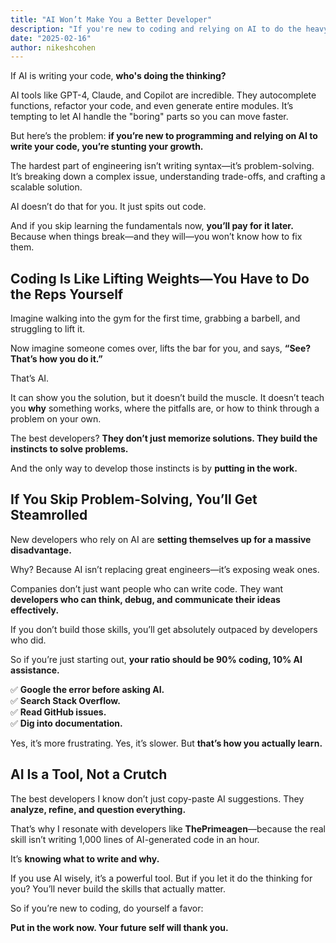 ```yaml
---
title: "AI Won’t Make You a Better Developer"
description: "If you're new to coding and relying on AI to do the heavy lifting, you're not learning—you're stunting your growth. Let's talk about why problem-solving is the most important skill in engineering and how you can develop it."
date: "2025-02-16"
author: nikeshcohen
---
```


If AI is writing your code, **who's doing the thinking?**

AI tools like GPT-4, Claude, and Copilot are incredible. They autocomplete functions, refactor your code, and even generate entire modules. It’s tempting to let AI handle the "boring" parts so you can move faster.

But here’s the problem: **if you’re new to programming and relying on AI to write your code, you’re stunting your growth.**

The hardest part of engineering isn’t writing syntax—it’s problem-solving. It’s breaking down a complex issue, understanding trade-offs, and crafting a scalable solution.

AI doesn’t do that for you. It just spits out code.

And if you skip learning the fundamentals now, **you’ll pay for it later.** Because when things break—and they will—you won’t know how to fix them.

## **Coding Is Like Lifting Weights—You Have to Do the Reps Yourself**

Imagine walking into the gym for the first time, grabbing a barbell, and struggling to lift it.

Now imagine someone comes over, lifts the bar for you, and says, **“See? That’s how you do it.”**

That’s AI.

It can show you the solution, but it doesn’t build the muscle. It doesn’t teach you **why** something works, where the pitfalls are, or how to think through a problem on your own.

The best developers? **They don’t just memorize solutions. They build the instincts to solve problems.**

And the only way to develop those instincts is by **putting in the work.**

## **If You Skip Problem-Solving, You’ll Get Steamrolled**

New developers who rely on AI are **setting themselves up for a massive disadvantage.**

Why? Because AI isn’t replacing great engineers—it’s exposing weak ones.

Companies don’t just want people who can write code. They want **developers who can think, debug, and communicate their ideas effectively.**

If you don’t build those skills, you’ll get absolutely outpaced by developers who did.

So if you’re just starting out, **your ratio should be 90% coding, 10% AI assistance.**

✅ **Google the error before asking AI.**  
✅ **Search Stack Overflow.**  
✅ **Read GitHub issues.**  
✅ **Dig into documentation.**

Yes, it’s more frustrating. Yes, it’s slower. But **that’s how you actually learn.**

## **AI Is a Tool, Not a Crutch**

The best developers I know don’t just copy-paste AI suggestions. They **analyze, refine, and question everything.**

That’s why I resonate with developers like **ThePrimeagen**—because the real skill isn’t writing 1,000 lines of AI-generated code in an hour.

It’s **knowing what to write and why.**

If you use AI wisely, it’s a powerful tool. But if you let it do the thinking for you? You’ll never build the skills that actually matter.

So if you’re new to coding, do yourself a favor:

**Put in the work now. Your future self will thank you.**
